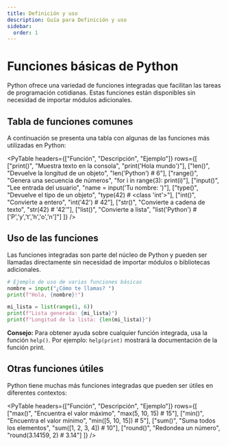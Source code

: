 ```yaml
---
title: Definición y uso
description: Guía para Definición y uso
sidebar:
  order: 1
---
```


# Funciones básicas de Python

Python ofrece una variedad de funciones integradas que facilitan las tareas de programación cotidianas. Estas funciones están disponibles sin necesidad de importar módulos adicionales.

## Tabla de funciones comunes

A continuación se presenta una tabla con algunas de las funciones más utilizadas en Python:

<PyTable 
  headers={["Función", "Descripción", "Ejemplo"]}
  rows={[
    ["print()", "Muestra texto en la consola", "print('Hola mundo')"],
    ["len()", "Devuelve la longitud de un objeto", "len('Python') # 6"],
    ["range()", "Genera una secuencia de números", "for i in range(3): print(i)"],
    ["input()", "Lee entrada del usuario", "name = input('Tu nombre: ')"],
    ["type()", "Devuelve el tipo de un objeto", "type(42) # <class 'int'>"],
    ["int()", "Convierte a entero", "int('42') # 42"],
    ["str()", "Convierte a cadena de texto", "str(42) # '42'"],
    ["list()", "Convierte a lista", "list('Python') # ['P','y','t','h','o','n']"]
  ]}
/>

## Uso de las funciones

Las funciones integradas son parte del núcleo de Python y pueden ser llamadas directamente sin necesidad de importar módulos o bibliotecas adicionales.

```python
# Ejemplo de uso de varias funciones básicas
nombre = input("¿Cómo te llamas? ")
print(f"Hola, {nombre}!")

mi_lista = list(range(1, 6))
print(f"Lista generada: {mi_lista}")
print(f"Longitud de la lista: {len(mi_lista)}")
```

<div class="tip">
  <strong>Consejo:</strong> Para obtener ayuda sobre cualquier función integrada, usa la función <code>help()</code>.
  Por ejemplo: <code>help(print)</code> mostrará la documentación de la función print.
</div>

## Otras funciones útiles

Python tiene muchas más funciones integradas que pueden ser útiles en diferentes contextos:

<PyTable 
  headers={["Función", "Descripción", "Ejemplo"]}
  rows={[
    ["max()", "Encuentra el valor máximo", "max(5, 10, 15) # 15"],
    ["min()", "Encuentra el valor mínimo", "min([5, 10, 15]) # 5"],
    ["sum()", "Suma todos los elementos", "sum([1, 2, 3, 4]) # 10"],
    ["round()", "Redondea un número", "round(3.14159, 2) # 3.14"]
  ]}
/>


